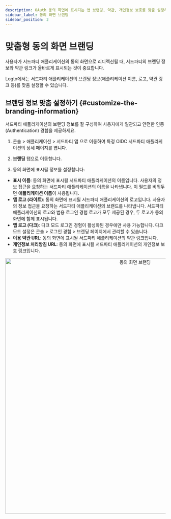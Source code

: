 ```yaml
---
description: OAuth 동의 화면에 표시되는 앱 브랜딩, 약관, 개인정보 보호를 맞춤 설정하여 사용자 신뢰를 구축하고 인가 (Authorization)를 개선하세요.
sidebar_label: 동의 화면 브랜딩
sidebar_position: 2
---
```


# 맞춤형 동의 화면 브랜딩

사용자가 서드파티 애플리케이션의 동의 화면으로 리디렉션될 때, 서드파티의 브랜딩 정보와 약관 링크가 올바르게 표시되는 것이 중요합니다.

Logto에서는 서드파티 애플리케이션의 브랜딩 정보(애플리케이션 이름, 로고, 약관 링크 등)를 맞춤 설정할 수 있습니다.

## 브랜딩 정보 맞춤 설정하기 \{#customize-the-branding-information}

서드파티 애플리케이션의 브랜딩 정보를 잘 구성하여 사용자에게 일관되고 안전한 인증 (Authentication) 경험을 제공하세요.

1. <CloudLink to="/applications/third-party-applications">
     콘솔 > 애플리케이션 > 서드파티 앱
   </CloudLink>
   으로 이동하여 특정 OIDC 서드파티 애플리케이션의 상세 페이지를 엽니다.

2. **브랜딩** 탭으로 이동합니다.

3. 동의 화면에 표시될 정보를 설정합니다:

- **표시 이름**: 동의 화면에 표시될 서드파티 애플리케이션의 이름입니다. 사용자의 정보 접근을 요청하는 서드파티 애플리케이션의 이름을 나타냅니다. 이 필드를 비워두면 **애플리케이션 이름**이 사용됩니다.
- **앱 로고 (라이트)**: 동의 화면에 표시될 서드파티 애플리케이션의 로고입니다. 사용자의 정보 접근을 요청하는 서드파티 애플리케이션의 브랜드를 나타냅니다. 서드파티 애플리케이션의 로고와 범용 로그인 경험 로고가 모두 제공된 경우, 두 로고가 동의 화면에 함께 표시됩니다.
- **앱 로고 (다크)**: 다크 모드 로그인 경험이 활성화된 경우에만 사용 가능합니다. 다크 모드 설정은 <CloudLink to="/sign-in-experience/branding">콘솔 > 로그인 경험 > 브랜딩</CloudLink> 페이지에서 관리할 수 있습니다.
- **이용 약관 URL**: 동의 화면에 표시될 서드파티 애플리케이션의 약관 링크입니다.
- **개인정보 처리방침 URL**: 동의 화면에 표시될 서드파티 애플리케이션의 개인정보 보호 링크입니다.

<center>
  <img src="/img/assets/consent-screen-branding.webp" alt="동의 화면 브랜딩" width="800" />
</center>

